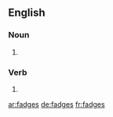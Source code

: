 ==English==

===Noun===
{{head|en|plural}}

# {{plural of|fadge|lang=en}}

===Verb===
{{head|en|verb form}}

# {{en-third-person singular of|fadge}}

[[ar:fadges]]
[[de:fadges]]
[[fr:fadges]]